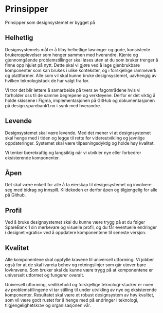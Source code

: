 
<Meta title="Om designsystemet/Prinsipper" />

# Prinsipper

Prinsipper som designsystemet er bygget på

## Helhetlig
Designsystemets mål er å tilby helhetlige løsninger og gode, konsistente brukeropplevelser som henger sammen med hverandre. Kjente og gjennomgående problemstillinger skal løses uten at du som bruker trenger å finne opp hjulet på nytt.
Dette skal vi gjøre ved å lage gjenbrukbare komponenter som kan brukes i ulike kontekster, og i forskjellige rammeverk og plattformer. Alle som vil skal kunne bruke designsystemet, uavhengig av hvilken teknologistack de har valgt fra før.

Vi tror det blir lettere å samarbeide på tvers av fagområdene hvis vi forholder oss til de samme begrepene og verktøyene. Derfor er det viktig å holde skissene i Figma, implementasjonen på GitHub og dokumentasjonen på design.sparebank1.no i synk med hverandre.


## Levende
Designsystemet skal være levende. Med det mener vi at designsystemet skal henge med i tiden og legge til rette for videreutvikling og jevnlige oppdateringer. Systemet skal være tilpasningsdyktig og holde høy kvalitet.

Vi tenker bærekraftig og langsiktig når vi utvikler nye eller forbedrer eksisterende komponenter.


## Åpen
Det skal være enkelt for alle å ta eierskap til designsystemet og involvere seg med bidrag og innspill. Kildekoden er derfor åpen og tilgjengelig for alle på Github. 


## Profil
Ved å bruke designsystemet skal du kunne være trygg på at du følger SpareBank 1 sin merkevare og visuelle profil, og du får eventuelle endringer i designet «gratis» ved å oppdatere komponentene til seneste versjon.

## Kvalitet
Alle komponentene skal oppfylle kravene til universell utforming. Vi jobber også for at de skal ivareta behov og retningslinjer som går utover bare lovkravene. Som bruker skal du kunne være trygg på at komponentene er universelt utformet og fungerer overalt.

Universell utforming, vedlikehold og forskjellige teknologi-stacker er noen av problemstillingene vi tar stilling til under utvikling av nye og eksisterende komponenter. Resultatet skal være et robust designsystem av høy kvalitet, som vil være godt rustet for å henge med på endringer i teknologi, tilgjengelighetskrav og organisasjonen vår.

